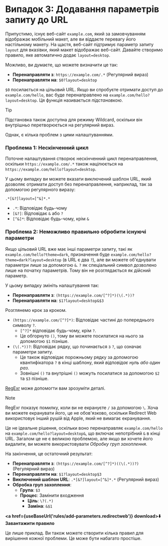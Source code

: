 
# Випадок 3: Додавання параметрів запиту до URL

Припустимо, існує веб-сайт `example.com`, який за замовчуванням відображає мобільний макет, але ви віддаєте перевагу його настільному макету. На щастя, веб-сайт підтримує параметр запиту `layout` для вказівки, який макет відображає веб-сайт. Давайте створимо правило, яке автоматично додає `layout=desktop`.

Можливо, ви думаєте, що можете визначити це так:

*   **Перенаправляти з**: `https://example.com/.*` (Регулярний вираз)
*   **Перенаправляти на**: `$0?layout=desktop`

`$0` посилається на цільовий URL. Якщо ви спробуєте отримати доступ до `example.com/hello`, вас буде перенаправлено на `example.com/hello?layout=desktop`. Ця функція називається *підстановкою*.

> [!TIP]
> Підстановка також доступна для режиму Wildcard, оскільки він внутрішньо перетворюється на регулярний вираз.

Однак, є кілька проблем з цими налаштуваннями.

### Проблема 1: Нескінченний цикл

Поточне налаштування створює нескінченний цикл перенаправлення, оскільки `https://example.com/.*` також націлюється на `https://example.com/hello?layout=desktop`.

У цьому випадку ви можете вказати виключений шаблон URL, який дозволяє отримати доступ без перенаправлення, наприклад, так за допомогою регулярного виразу:

```
.*[&?]layout=[^&]*.*
```

*   `.*`: Відповідає будь-чому
*   `[&?]`: Відповідає `&` або `?`
*   `[^&]*`: Відповідає будь-чому, крім `&`

### Проблема 2: Неможливо правильно обробити існуючі параметри

Якщо цільовий URL вже має інші параметри запиту, такі як `example.com/hello?theme=dark`, призначення буде `example.com/hello?theme=dark?layout=desktop` (в URL є два `?`), але ви можете об'єднувати параметри лише за допомогою `&`. `?` як спеціальний символ дозволено лише на початку параметрів. Тому він не розглядається як дійсний параметр.

У цьому випадку змініть налаштування так:

*   **Перенаправляти з**: `(https://example.com/[^?]*)(\(.*))?`
*   **Перенаправляти на**: `$1?layout=desktop&$3`

Розглянемо крок за кроком.

*   `(https://example.com/[^?]*)`: Відповідає частині до попереднього символу `?`.
    *   `[^?]*` відповідає будь-чому, крім `?`.
    *   Це обгорнуто `()`, тому ви можете посилатися на нього за допомогою `$1` пізніше.
*   `(\(.*))?`: Відповідає рядку, що починається з `?`, що означає параметри запиту.
    *   Це також відповідає порожньому рядку за допомогою квантифікатора `?` в кінці шаблону, який *відповідає нуль або один раз*.
    *   Зовнішні `()` та внутрішні `()` можуть посилатися за допомогою `$2` та `$3` пізніше.

[RegExr](https://regexr.com) може допомогти вам зрозуміти деталі.

> [!NOTE]
> RegExr показує помилку, коли ви не екрануєте `/` за допомогою `\`. Хоча ви можете екранувати його, це не обов'язково, оскільки Redirect Web використовує інший рушій від Apple, який не вимагає екранування.

Це не ідеальне рішення, оскільки воно перенаправляє `example.com/hello` на `example.com/hello?layout=desktop&`, що включає непотрібний `&` в кінці URL. Загалом це не є великою проблемою, але якщо ви хочете його видалити, ви можете використовувати *Обробку груп захоплення*.

На закінчення, це остаточний результат:

*   **Перенаправляти з**: `(https://example.com/[^?]*)((\(.*))?)` (Регулярний вираз)
*   **Перенаправляти на**: `$1?layout=desktop$3`
*   **Виключений шаблон URL**: `.*[&?]layout=[^&]*.*` (Регулярний вираз)
*   **Обробка груп захоплення**:
    *   **Група**: `$3`
    *   **Процес**: Замінити входження
        *   **Ціль**: `\?(.*)`
        *   **Заміна**: `&$1`

**<a href={useBaseUrl('rules/add-parameters.redirectweb')} download>⬇️ Завантажити правило</a>**


Це лише приклад. Ви також можете створити кілька правил для вирішення кожної проблеми. Це може бути набагато простіше.
